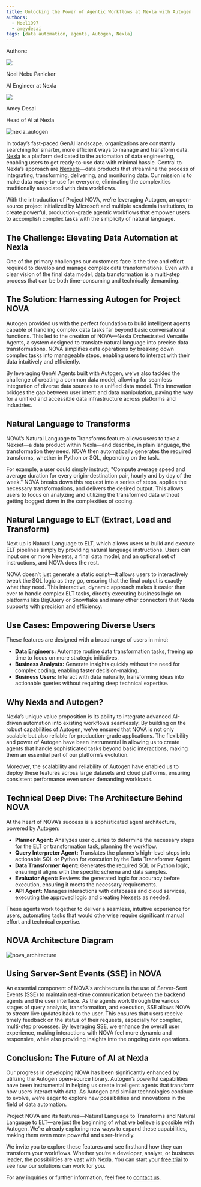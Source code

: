 ```yaml
---
title: Unlocking the Power of Agentic Workflows at Nexla with Autogen
authors:
  - Noel1997
  - ameydesai
tags: [data automation, agents, Autogen, Nexla]
---
```


<div class="blog-authors">
  <p class="authors">Authors:</p>
  <CardGroup cols={2}>
    <Card href="https://github.com/Noel1997">
        <div class="col card">
          <div class="img-placeholder">
            <img noZoom src="https://github.com/Noel1997.png" />
          </div>
          <div>
            <p class="name">Noel Nebu Panicker</p>
            <p>AI Engineer at Nexla</p>
          </div>
        </div>
    </Card>
    <Card href="https://github.com/ameyitis">
        <div class="col card">
          <div class="img-placeholder">
            <img noZoom src="https://github.com/ameyitis.png" />
          </div>
          <div>
            <p class="name">Amey Desai</p>
            <p>Head of AI at Nexla</p>
          </div>
        </div>
    </Card>
  </CardGroup>
</div>

![nexla_autogen](img/nexla_autogen.webp)

In today’s fast-paced GenAI landscape, organizations are constantly searching for smarter, more efficient ways to manage and transform data. [Nexla](https://nexla.com/) is a platform dedicated to the automation of data engineering, enabling users to get ready-to-use data with minimal hassle. Central to Nexla’s approach are [Nexsets](https://nexla.com/nexsets-modern-data-building-blocks/)—data products that streamline the process of integrating, transforming, delivering, and monitoring data. Our mission is to make data ready-to-use for everyone, eliminating the complexities traditionally associated with data workflows.

With the introduction of Project NOVA, we’re leveraging Autogen, an open-source project initialized by Microsoft and multiple academia institutions, to create powerful, production-grade agentic workflows that empower users to accomplish complex tasks with the simplicity of natural language.

## The Challenge: Elevating Data Automation at Nexla

One of the primary challenges our customers face is the time and effort required to develop and manage complex data transformations. Even with a clear vision of the final data model, data transformation is a multi-step process that can be both time-consuming and technically demanding.

## The Solution: Harnessing Autogen for Project NOVA

Autogen provided us with the perfect foundation to build intelligent agents capable of handling complex data tasks far beyond basic conversational functions. This led to the creation of NOVA—Nexla Orchestrated Versatile Agents, a system designed to translate natural language into precise data transformations. NOVA simplifies data operations by breaking down complex tasks into manageable steps, enabling users to interact with their data intuitively and efficiently.

By leveraging GenAI Agents built with Autogen, we’ve also tackled the challenge of creating a common data model, allowing for seamless integration of diverse data sources to a unified data model. This innovation bridges the gap between user intent and data manipulation, paving the way for a unified and accessible data infrastructure across platforms and industries.

## Natural Language to Transforms

NOVA’s Natural Language to Transforms feature allows users to take a Nexset—a data product within Nexla—and describe, in plain language, the transformation they need. NOVA then automatically generates the required transforms, whether in Python or SQL, depending on the task.

For example, a user could simply instruct, "Compute average speed and average duration for every origin-destination pair, hourly and by day of the week." NOVA breaks down this request into a series of steps, applies the necessary transformations, and delivers the desired output. This allows users to focus on analyzing and utilizing the transformed data without getting bogged down in the complexities of coding.

## Natural Language to ELT (Extract, Load and Transform)

Next up is Natural Language to ELT, which allows users to build and execute ELT pipelines simply by providing natural language instructions. Users can input one or more Nexsets, a final data model, and an optional set of instructions, and NOVA does the rest.

NOVA doesn’t just generate a static script—it allows users to interactively tweak the SQL logic as they go, ensuring that the final output is exactly what they need. This interactive, dynamic approach makes it easier than ever to handle complex ELT tasks, directly executing business logic on platforms like BigQuery or Snowflake and many other connectors that Nexla supports with precision and efficiency.

## Use Cases: Empowering Diverse Users

These features are designed with a broad range of users in mind:
- **Data Engineers:** Automate routine data transformation tasks, freeing up time to focus on more strategic initiatives.
- **Business Analysts:** Generate insights quickly without the need for complex coding, enabling faster decision-making.
- **Business Users:** Interact with data naturally, transforming ideas into actionable queries without requiring deep technical expertise.

## Why Nexla and Autogen?

Nexla’s unique value proposition is its ability to integrate advanced AI-driven automation into existing workflows seamlessly. By building on the robust capabilities of Autogen, we’ve ensured that NOVA is not only scalable but also reliable for production-grade applications. The flexibility and power of Autogen have been instrumental in allowing us to create agents that handle sophisticated tasks beyond basic interactions, making them an essential part of our platform’s evolution.

Moreover, the scalability and reliability of Autogen have enabled us to deploy these features across large datasets and cloud platforms, ensuring consistent performance even under demanding workloads.

## Technical Deep Dive: The Architecture Behind NOVA

At the heart of NOVA’s success is a sophisticated agent architecture, powered by Autogen:

- **Planner Agent:** Analyzes user queries to determine the necessary steps for the ELT or transformation task, planning the workflow.
- **Query Interpreter Agent:** Translates the planner’s high-level steps into actionable SQL or Python for execution by the Data Transformer Agent.
- **Data Transformer Agent:** Generates the required SQL or Python logic, ensuring it aligns with the specific schema and data samples.
- **Evaluator Agent:** Reviews the generated logic for accuracy before execution, ensuring it meets the necessary requirements.
- **API Agent:** Manages interactions with databases and cloud services, executing the approved logic and creating Nexsets as needed.

These agents work together to deliver a seamless, intuitive experience for users, automating tasks that would otherwise require significant manual effort and technical expertise.

## NOVA Architecture Diagram

![nova_architecture](img/nova_architecture.webp)

## Using Server-Sent Events (SSE) in NOVA

An essential component of NOVA's architecture is the use of Server-Sent Events (SSE) to maintain real-time communication between the backend agents and the user interface. As the agents work through the various stages of query analysis, transformation, and execution, SSE allows NOVA to stream live updates back to the user. This ensures that users receive timely feedback on the status of their requests, especially for complex, multi-step processes. By leveraging SSE, we enhance the overall user experience, making interactions with NOVA feel more dynamic and responsive, while also providing insights into the ongoing data operations.

## Conclusion: The Future of AI at Nexla

Our progress in developing NOVA has been significantly enhanced by utilizing the Autogen open-source library. Autogen’s powerful capabilities have been instrumental in helping us create intelligent agents that transform how users interact with data. As Autogen and similar technologies continue to evolve, we’re eager to explore new possibilities and innovations in the field of data automation.

Project NOVA and its features—Natural Language to Transforms and Natural Language to ELT—are just the beginning of what we believe is possible with Autogen. We’re already exploring new ways to expand these capabilities, making them even more powerful and user-friendly.

We invite you to explore these features and see firsthand how they can transform your workflows. Whether you’re a developer, analyst, or business leader, the possibilities are vast with Nexla. You can start your [free trial](https://nexla.com/free-trial/) to see how our solutions can work for you.

For any inquiries or further information, feel free to [contact us](mailto:ai@nexla.com).
